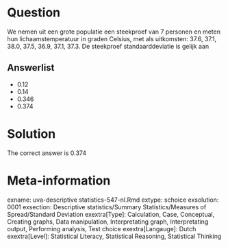 Question
========

We nemen uit een grote populatie een steekproef van 7 personen en meten hun lichaamstemperatuur in graden Celsius, met als uitkomsten: 37.6, 37.1, 38.0, 37.5, 36.9, 37.1, 37.3. De steekproef standaarddeviatie is gelijk aan

Answerlist
----------
* 0.12
* 0.14
* 0.346
* 0.374

Solution
========

The correct answer is  0.374

Meta-information
================
exname: uva-descriptive statistics-547-nl.Rmd
extype: schoice
exsolution: 0001
exsection: Descriptive statistics/Summary Statistics/Measures of Spread/Standard Deviation
exextra[Type]: Calculation, Case, Conceptual, Creating graphs, Data manipulation, Interpretating graph, Interpretating output, Performing analysis, Test choice
exextra[Langauge]: Dutch
exextra[Level]: Statistical Literacy, Statistical Reasoning, Statistical Thinking
